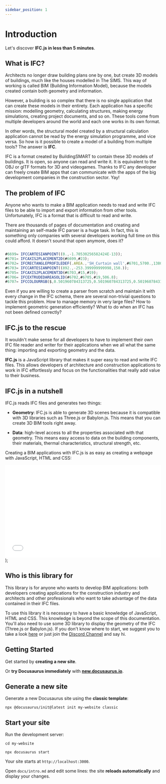 ```yaml
---
sidebar_position: 1
---
```


# Introduction

Let's discover **IFC.js in less than 5 minutes**.

## What is IFC?

Architects no longer draw building plans one by one, but create 3D models of buildings, much like the houses modelled in The SIMS. This way of working is called BIM (Building Information Model), because the models created contain both geometry and information.

However, a building is so complex that there is no single application that can create these models in their entirety. Each application has a specific mission: modelling geometry, calculating structures, making energy simulations, creating project documents, and so on. These tools come from multiple developers around the world and each one works in its own format. 

In other words, the structural model created by a structural calculation application cannot be read by the energy simulation programme, and vice versa. So how is it possible to create a model of a building from multiple tools? The answer is **IFC**.

IFC is a format created by BuildingSMART to contain these 3D models of buildings. It is open, so anyone can read and write it. It is equivalent to the OBJ or glTF formats for 3D and videogames. Thanks to IFC any developer can freely create BIM apps that can communicate with the apps of the big development companies in the construction sector. Yay!

## The problem of IFC

Anyone who wants to make a BIM application needs to read and write IFC files to be able to import and export information from other tools. Unfortunately, IFC is a format that is difficult to read and write.

There are thousands of pages of documentation and creating and maintaining an self-made IFC parser is a huge task. In fact, this is something only companies with several developers working full time on this could afford. It doesn't sound that open anymore, does it?

```js title="This is what an IFC looks like from inside:"

#6699= IFCCARTESIANPOINT((0.,-1.70530256582424E-13));
#6701= IFCAXIS2PLACEMENT2D(#6699,#23);
#6702= IFCRECTANGLEPROFILEDEF(.AREA.,'SH_Curtain wall',#6701,5700.,1380.);
#6703= IFCCARTESIANPOINT((892.,-253.399999999998,150.));
#6705= IFCAXIS2PLACEMENT3D(#6703,#15,#19);
#6706= IFCEXTRUDEDAREASOLID(#6702,#6705,#19,506.8);
#6707= IFCCOLOURRGB($,0.501960784313725,0.501960784313725,0.501960784313725);

```

Even if you are willing to create a parser from scratch and maintain it with every change in the IFC schema, there are several non-trivial questions to tackle this problem. How to manage memory in very large files? How to implement geometric generation efficiently? What to do when an IFC has not been defined correctly?

## IFC.js to the rescue

It wouldn't make sense for all developers to have to implement their own IFC file reader and writer for their applications when we all what the same thing: importing and exporting geometry and the data.

**IFC.js** is a JavaScript library that makes it super easy to read and write IFC files. This allows developers of architecture and construction applications to work in IFC effortlessly and focus on the functionalities that really add value to their business.

## IFC.js in a nutshell

IFC.js reads IFC files and generates two things:

- **Geometry**: IFC.js is able to generate 3D scenes because it is compatible with 3D libraries such as Three.js or Babylon.js. This means that you can create 3D BIM tools right away.


- **Data**: high-level access to all the properties associated with that geometry. This means easy access to data on the building components, their materials, thermal characteristics, structural strength, etc.


Creating a BIM applications with IFC.js is as easy as creating a webpage with JavaScript, HTML and CSS:

<iframe width="100%" height="300" src="//jsfiddle.net/ansoni/up9q7d6L/17/embedded/js,html,css,result/dark/" allowfullscreen="allowfullscreen" allowpaymentrequest frameborder="0"></iframe>
);

<Highlight></Highlight>

## Who is this library for

This library is for anyone who wants to develop BIM applications: both developers creating applications for the construction industry and architects and other professionals who want to take advantage of the data contained in their IFC files.

To use this library it is necessary to have a basic knowledge of JavaScript, HTML and CSS. This knowledge is beyond the scope of this documentation. You'll also need to use some 3D library to display the geometry of the IFC (Three.js or Babylon.js). If you don't know where to start, we suggest you to take a look [here](https://threejsfundamentals.org/) or just join the [Discord Channel](https://discord.com/invite/g7Uzn2KSwB) and say hi.

<script async src="//jsfiddle.net/ansoni/up9q7d6L/10/embed/js,html,css,result/dark/"></script>

## Getting Started

Get started by **creating a new site**.

Or **try Docusaurus immediately** with **[new.docusaurus.io](https://new.docusaurus.io)**.

## Generate a new site

Generate a new Docusaurus site using the **classic template**:

```shell
npx @docusaurus/init@latest init my-website classic
```

## Start your site

Run the development server:

```shell
cd my-website

npx docusaurus start
```

Your site starts at `http://localhost:3000`.

Open `docs/intro.md` and edit some lines: the site **reloads automatically** and display your changes.
